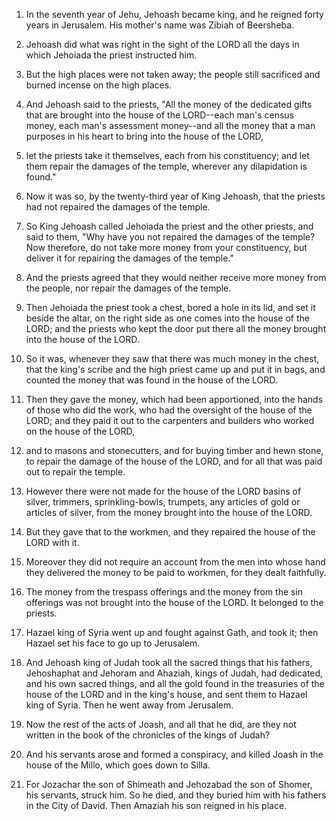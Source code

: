 
1. In the seventh year of Jehu, Jehoash became king, and he reigned forty years in Jerusalem. His mother's name was Zibiah of Beersheba.

2. Jehoash did what was right in the sight of the LORD all the days in which Jehoiada the priest instructed him.

3. But the high places were not taken away; the people still sacrificed and burned incense on the high places.

4. And Jehoash said to the priests, "All the money of the dedicated gifts that are brought into the house of the LORD--each man's census money, each man's assessment money--and all the money that a man purposes in his heart to bring into the house of the LORD,

5. let the priests take it themselves, each from his constituency; and let them repair the damages of the temple, wherever any dilapidation is found."

6. Now it was so, by the twenty-third year of King Jehoash, that the priests had not repaired the damages of the temple.

7. So King Jehoash called Jehoiada the priest and the other priests, and said to them, "Why have you not repaired the damages of the temple? Now therefore, do not take more money from your constituency, but deliver it for repairing the damages of the temple."

8. And the priests agreed that they would neither receive more money from the people, nor repair the damages of the temple.

9. Then Jehoiada the priest took a chest, bored a hole in its lid, and set it beside the altar, on the right side as one comes into the house of the LORD; and the priests who kept the door put there all the money brought into the house of the LORD.

10. So it was, whenever they saw that there was much money in the chest, that the king's scribe and the high priest came up and put it in bags, and counted the money that was found in the house of the LORD.

11. Then they gave the money, which had been apportioned, into the hands of those who did the work, who had the oversight of the house of the LORD; and they paid it out to the carpenters and builders who worked on the house of the LORD,

12. and to masons and stonecutters, and for buying timber and hewn stone, to repair the damage of the house of the LORD, and for all that was paid out to repair the temple.

13. However there were not made for the house of the LORD basins of silver, trimmers, sprinkling-bowls, trumpets, any articles of gold or articles of silver, from the money brought into the house of the LORD.

14. But they gave that to the workmen, and they repaired the house of the LORD with it.

15. Moreover they did not require an account from the men into whose hand they delivered the money to be paid to workmen, for they dealt faithfully.

16. The money from the trespass offerings and the money from the sin offerings was not brought into the house of the LORD. It belonged to the priests.

17. Hazael king of Syria went up and fought against Gath, and took it; then Hazael set his face to go up to Jerusalem.

18. And Jehoash king of Judah took all the sacred things that his fathers, Jehoshaphat and Jehoram and Ahaziah, kings of Judah, had dedicated, and his own sacred things, and all the gold found in the treasuries of the house of the LORD and in the king's house, and sent them to Hazael king of Syria. Then he went away from Jerusalem.

19. Now the rest of the acts of Joash, and all that he did, are they not written in the book of the chronicles of the kings of Judah?

20. And his servants arose and formed a conspiracy, and killed Joash in the house of the Millo, which goes down to Silla.

21. For Jozachar the son of Shimeath and Jehozabad the son of Shomer, his servants, struck him. So he died, and they buried him with his fathers in the City of David. Then Amaziah his son reigned in his place.


